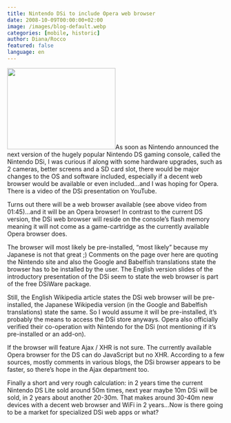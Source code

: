```yaml
---
title: Nintendo DSi to include Opera web browser
date: 2008-10-09T00:00:00+02:00
image: /images/blog-default.webp
categories: [mobile, historic]
author: Diana/Rocco
featured: false
language: en
---
```


<div class="entry-content">
<img class="alignright" title="DSi web browser" src="http://irwebcasting.com/081002/34/36e60ea959/image/p032.gif" alt="" width="251" height="188" />As soon as Nintendo announced the next version of the hugely popular Nintendo DS gaming console, called the Nintendo DSi, I was curious if along with some hardware upgrades, such as 2 cameras, better screens and a SD card slot, there would be major changes to the OS and software included, especially if a decent web browser would be available or even included...and I was hoping for Opera. There is a video of the DSi presentation on YouTube.



Turns out there will be a web browser available (see above video from 01:45)...and it will be an Opera browser! In contrast to the current DS version, the DSi web browser will reside on the console’s flash memory meaning it will not come as a game-cartridge as the currently available Opera browser does.

The browser will most likely be pre-installed, “most likely” because my Japanese is not that great ;)   Comments on the page over here are quoting the Nintendo site and also the Google and Babelfish translations state the browser has to be installed by the user. The English version slides of the introductory presentation of the DSi seem to state the web browser is part of the free DSiWare package.

Still, the English Wikipedia article states the DSi web browser will be pre-installed, the Japanese Wikipedia version (in the Google and Babelfish translations) state the same. So I would assume it will be pre-installed, it’s probably the means to access the DSi store anyways. Opera also officially verified their co-operation with Nintendo for the DSi (not mentioning if it’s pre-installed or an add-on).



If the browser will feature Ajax / XHR is not sure. The currently available Opera browser for the DS can do JavaScript but no XHR. According to a few sources, mostly comments in various blogs, the DSi browser appears to be faster, so there’s hope in the Ajax department too.



Finally a short and very rough calculation: in 2 years time the current Nintendo DS Lite sold around 50m times, next year maybe 10m DSi will be sold, in 2 years about another 20-30m. That makes around 30-40m new devices with a decent web browser and WiFi in 2 years...Now is there going to be a market for specialized DSi web apps or what?
</div>


